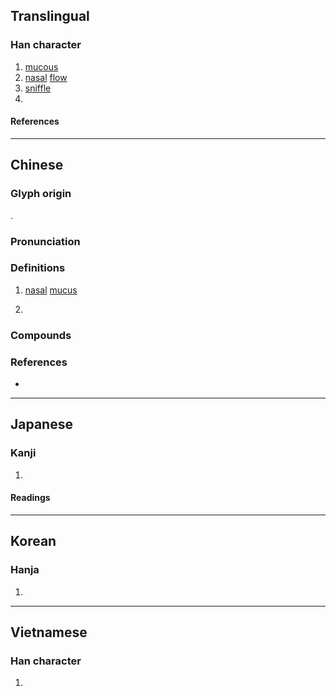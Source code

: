 {{character info/new}}
==Translingual==

===Han character===
{{Han char|rn=85|rad=水|as=05|sn=8|four=36100|canj=EWC|ids=⿰氵四}}

# [[mucous]]
# [[nasal]] [[flow]]
# [[sniffle]]
# {{place|mul|river|p/Shandong}}

====References====
{{Han ref|kx=0616.170|dkj=17294|dj=1011.010|hdz=31587.030|uh=6CD7}}

----

==Chinese==
{{zh-forms}}

===Glyph origin===
{{Han etym}}
{{Han compound|氵|四|c1=s|c2=p|t1=water|ls=psc}}.

===Pronunciation===
{{zh-pron
|m=sì
|c=si3,sei3
|mc=y
|oc=y
|cat=
}}

===Definitions===
{{zh-hanzi}}

# {{lb|zh|literary}} [[nasal]] [[mucus]]
# {{place|zh|river|p/Shandong|c/China|t1={{w|Si River}}}}

===Compounds===
{{zh-der|悲泗淋漓|感激涕泗|嵊泗列島|楊泗將軍|涕泗交頤|涕泗|涕泗縱橫|泗州戲|楊泗菩薩|泗水|涕泗交流|涕泗滂沱|涕泗橫流|涕泗交下|消泗|泗河|泗州戏}}

===References===
* {{R:yue:mfccd}}

----

==Japanese==

===Kanji===
{{ja-kanji|grade=|rs=水05}}

# {{rfdef|ja|sort=水05}}

====Readings====
{{ja-readings
|goon=し
|kanon=し
|kun=なみだ, はなじる
}}

----

==Korean==

===Hanja===
{{ko-hanja|사}}

# {{rfdef|ko|sort=水05}}

----

==Vietnamese==

===Han character===
{{vi-readings|rs=水05|reading=tứa}}

# {{rfdef|vi|sort=水05}}